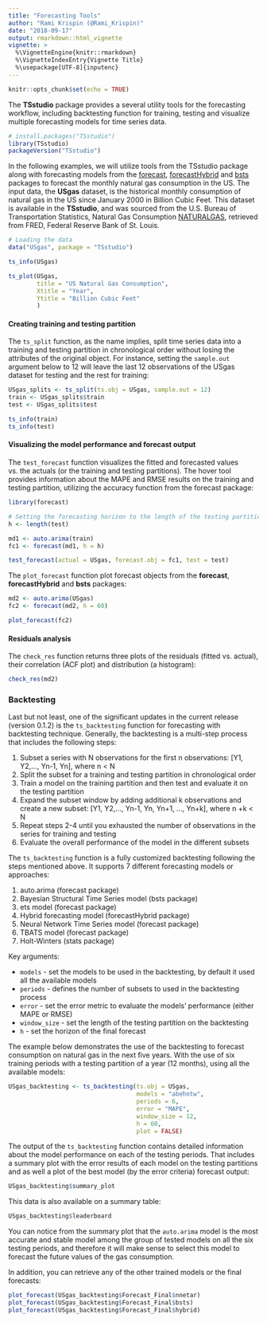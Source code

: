 ```yaml
---
title: "Forecasting Tools"
author: "Rami Krispin (@Rami_Krispin)"
date: "2018-09-17"
output: rmarkdown::html_vignette
vignette: >
  %\VignetteEngine{knitr::rmarkdown}
  %\VignetteIndexEntry{Vignette Title}
  %\usepackage[UTF-8]{inputenc}
---
```


```r
knitr::opts_chunk$set(echo = TRUE)
```

The **TSstudio** package provides a several utility tools for the forecasting workflow, including backtesting function for training, testing and visualize multiple forecasting models for time series data. 

```r
# install.packages("TSstudio")
library(TSstudio)
packageVersion("TSstudio")
```

In the following examples, we will utilize tools from the TSstudio package along with forecasting models from the [forecast](https://cran.r-project.org/web/packages/forecast/index.html), [forecastHybrid](https://cran.r-project.org/web/packages/forecastHybrid/index.html) and [bsts](https://cran.r-project.org/web/packages/bsts/index.html) packages to forecast the monthly natural gas consumption in the US. The input data, the **USgas** dataset, is the historical monthly consumption of natural gas in the US since January 2000 in Billion Cubic Feet. This dataset is available in the **TSstudio**, and was sourced from the U.S. Bureau of Transportation Statistics, Natural Gas Consumption [NATURALGAS](https://fred.stlouisfed.org/series/NATURALGAS), retrieved from FRED, Federal Reserve Bank of St. Louis.

```r
# Loading the data
data("USgas", package = "TSstudio")

ts_info(USgas)

ts_plot(USgas,
        title = "US Natural Gas Consumption",
        Xtitle = "Year",
        Ytitle = "Billion Cubic Feet"
        )
```

#### Creating training and testing partition

The `ts_split` function, as the name implies, split time series data into a training and testing partition in chronological order without losing the attributes of the original object. For instance, setting the `sample.out` argument below to 12 will leave the last 12 observations of the USgas dataset for testing and the rest for training:    

```r
USgas_splits <- ts_split(ts.obj = USgas, sample.out = 12)
train <- USgas_splits$train
test <- USgas_splits$test

ts_info(train)
ts_info(test)
```

#### Visualizing the model performance and forecast output

The `test_forecast` function visualizes the fitted and forecasted values vs. the actuals (or the training and testing partitions). The hover tool provides information about the MAPE and RMSE results on the training and testing partition, utilizing the accuracy function from the forecast package:

```r
library(forecast)

# Setting the forecasting horizon to the length of the testing partition
h <- length(test)

md1 <- auto.arima(train)
fc1 <- forecast(md1, h = h)

test_forecast(actual = USgas, forecast.obj = fc1, test = test)
```

The `plot_forecast` function plot forecast objects from the **forecast**, **forecastHybrid** and **bsts** packages:

```r
md2 <- auto.arima(USgas)
fc2 <- forecast(md2, h = 60)

plot_forecast(fc2)
```

#### Residuals analysis

The `check_res` function returns three plots of the residuals (fitted vs. actual), their correlation (ACF plot) and distribution (a histogram):

```r
check_res(md2)
```

### Backtesting

Last but not least, one of the significant updates in the current release (version 0.1.2) is the `ts_backtesting` function for forecasting with backtesting technique. Generally, the backtesting is a multi-step process that includes the following steps:

1. Subset a series with N observations for the first n observations:
 [Y1, Y2,..., Yn-1, Yn], where n < N
2. Split the subset for a training and testing partition in chronological order
3. Train a model on the training partition and then test and evaluate it on the testing partition
4. Expand the subset window by adding additional k observations and create a new subset:
 [Y1, Y2,..., Yn-1, Yn, Yn+1, ..., Yn+k], where n +k < N
5. Repeat steps 2-4 until you exhausted the number of observations in the series for training and testing
6. Evaluate the overall performance of the model in the different subsets

The `ts_backtesting` function is a fully customized backtesting following the steps mentioned above. It supports 7 different forecasting models or approaches:

1. auto.arima (forecast package)
2. Bayesian Structural Time Series model (bsts package)
3. ets model (forecast package)
4. Hybrid forecasting model (forecastHybrid package)
5. Neural Network Time Series model (forecast package)
6. TBATS model (forecast package)
7. Holt-Winters (stats package)

Key arguments:

* `models` - set the models to be used in the backtesting, by default it used all the available models
* `periods` - defines the number of subsets to used in the backtesting process
* `error` - set the error metric to evaluate the models' performance (either MAPE or RMSE)
* `window_size` - set the length of the testing partition on the backtesting
* `h` - set the horizon of the final forecast

The example below demonstrates the use of the backtesting to forecast consumption on natural gas in the next five years. With the use of six training periods with a testing partition of a year (12 months), using all the available models:

```r
USgas_backtesting <- ts_backtesting(ts.obj = USgas,
                                    models = "abehntw",
                                    periods = 6,
                                    error = "MAPE",
                                    window_size = 12,
                                    h = 60, 
                                    plot = FALSE)
```

The output of the `ts_backtesting` function contains detailed information about the model performance on each of the testing periods. That includes a summary plot with the error results of each model on the testing partitions and as well a plot of the best model (by the error criteria) forecast output:

```r
USgas_backtesting$summary_plot
```

This data is also available on a summary table:

```r
USgas_backtesting$leaderboard
```


You can notice from the summary plot that the `auto.arima` model is the most accurate and stable model among the group of tested models on all the six testing periods, and therefore it will make sense to select this model to forecast the future values of the gas consumption.

In addition, you can retrieve any of the other trained models or the final forecasts:

```r
plot_forecast(USgas_backtesting$Forecast_Final$nnetar)
plot_forecast(USgas_backtesting$Forecast_Final$bsts)
plot_forecast(USgas_backtesting$Forecast_Final$hybrid)
```



